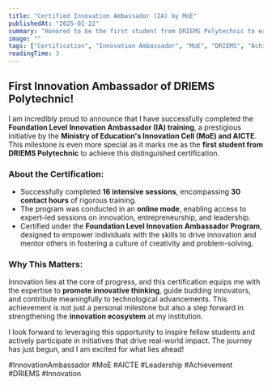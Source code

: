 ```yaml
---
title: "Certified Innovation Ambassador (IA) by MoE"
publishedAt: "2025-01-22"
summary: "Honored to be the first student from DRIEMS Polytechnic to earn the prestigious Innovation Ambassador (IA) certification from the Ministry of Education's Innovation Cell & AICTE!"
image: ""
tags: ["Certification", "Innovation Ambassador", "MoE", "DRIEMS", "Achievement", "Leadership"]
readingTime: 3
---
```


## First Innovation Ambassador of DRIEMS Polytechnic!  

I am incredibly proud to announce that I have successfully completed the **Foundation Level Innovation Ambassador (IA) training**, a prestigious initiative by the **Ministry of Education's Innovation Cell (MoE) and AICTE**. This milestone is even more special as it marks me as the **first student from DRIEMS Polytechnic** to achieve this distinguished certification.

### About the Certification:  
- Successfully completed **16 intensive sessions**, encompassing **30 contact hours** of rigorous training.  
- The program was conducted in an **online mode**, enabling access to expert-led sessions on innovation, entrepreneurship, and leadership.  
- Certified under the **Foundation Level Innovation Ambassador Program**, designed to empower individuals with the skills to drive innovation and mentor others in fostering a culture of creativity and problem-solving.  

### Why This Matters:  
Innovation lies at the core of progress, and this certification equips me with the expertise to **promote innovative thinking**, guide budding innovators, and contribute meaningfully to technological advancements. This achievement is not just a personal milestone but also a step forward in strengthening the **innovation ecosystem** at my institution.

I look forward to leveraging this opportunity to inspire fellow students and actively participate in initiatives that drive real-world impact. The journey has just begun, and I am excited for what lies ahead!  


#InnovationAmbassador #MoE #AICTE #Leadership #Achievement #DRIEMS #Innovation  
